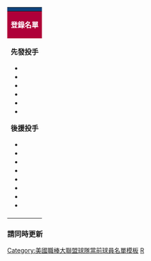 {| class="toccolours" style="font-size: 95%;"
|-
! colspan="10" style="background-color: #0f437c; color: #FFFFFF; text-align: center;" | {{Tnavbar-header|'''亞特蘭大勇士登錄名單'''|Atlanta Braves roster|plain=1|fontcolor=#FFFFFF}}
|-
| colspan="4" style="background-color: #af0039; color: #FFFFFF; text-align: center;" | '''登錄名單'''
| colspan="2" style="background-color: #af0039; color: #FFFFFF; text-align: center;" | '''40人名單'''
| colspan="1" style="background-color: #af0039; color: #FFFFFF; text-align: center;" | '''教練/其他'''
|-
| valign="top" | 
'''先發投手'''
* {{MLBplayer|26|{{link-en|麥克·佛提尼威茲|Mike Foltynewicz}}}}
* {{MLBplayer|54|[[麥克斯·弗里德]]}}
* {{MLBplayer|15|{{link-en|尚恩·紐康伯|Sean Newcomb}}}}
* {{MLBplayer|19|{{link-en|安尼柏·桑契斯|Aníbal Sánchez}}}}
* {{MLBplayer|49|{{link-en|胡立歐·特黑蘭|Julio Teherán}}}}
* {{MLBplayer|50|[[查理·莫頓]]}}

'''後援投手'''
* {{MLBplayer|36|{{link-en|寇比·亞拉德|Kolby Allard}}}}
* {{MLBplayer|63|{{link-en|傑西·比多|Jesse Biddle}}}}
* {{MLBplayer|46|{{link-en|布拉德·布拉奇|Brad Brach}}}}
* {{MLBplayer|51|{{link-en|尚恩·卡爾|Shane Carle}}}}
* {{MLBplayer|64|{{link-en|路克·傑克森|Luke Jackson (baseball)}}}}
* {{MLBplayer|33|{{link-en|A·J·明特|A. J. Minter}}}}
* {{MLBplayer|48|{{link-en|強尼·凡特斯|Jonny Venters}}}}
* {{MLBplayer|58|{{link-en|丹尼爾·溫克勒|Daniel Winkler (baseball)}}}}

| width="25px" | 
| valign="top" | 
'''捕手'''
* {{MLBplayer|25|[[泰勒·弗勞爾斯]]}}
* {{MLBplayer|24|[[鈴木清]]}}

'''內野手'''
* {{MLBplayer|&nbsp;1|[[奧西·艾爾比斯]]}}
* {{MLBplayer|17|{{link-en|友漢·卡馬戈|Johan Camargo}}}}
* {{MLBplayer|16|{{link-en|查理·庫柏森|Charlie Culberson}}}}
* {{MLBplayer|27|[[萊恩·弗萊赫提]]}}
* {{MLBplayer|&nbsp;5|[[弗萊迪·弗里曼]]}}
* {{MLBplayer|&nbsp;7|[[丹斯比·史瓦森]]}}

'''外野手'''
* {{MLBplayer|13|[[小羅納德·阿庫尼亞]]}}
* {{MLBplayer|23|[[亞當·杜瓦爾]]}}
* {{MLBplayer|11|[[安德·英希亞提]]}}
* {{MLBplayer|22|[[尼克·馬卡克斯]]}}

| width="25px" | 
| valign="top" | 
'''投手'''
* {{MLBplayer|--|[[查德·貝爾]]}}
* {{MLBplayer|39|{{link-en|山姆·弗里曼|Sam Freeman (baseball)}}|DL}}
* {{MLBplayer|--|[[凱文·高斯曼]]}}
* {{MLBplayer|53|{{link-en|路易斯·戈哈拉|Luiz Gohara}}}}
* {{MLBplayer|56|{{link-en|傑森·赫許|Jason Hursh}}}}
* {{MLBplayer|66|{{link-en|亞當·麥克瑞里|Adam McCreery}}}}
* {{MLBplayer|30|[[彼得·莫伊蘭]]|DL}}
* {{MLBplayer|67|{{link-en|維斯·帕森斯|Wes Parsons}}}}
* {{MLBplayer|65|{{link-en|瑞卡多·桑契斯|Ricardo Sánchez (baseball)}}}}
* {{MLBplayer|38|{{link-en|阿羅迪斯·維茲坎諾|Arodys Vizcaíno}}|DL}}
* {{MLBplayer|46|{{link-en|蔡斯·懷特利|Chase Whitley}}}}

'''內野手'''
* {{MLBplayer|14|{{link-en|瑞歐·路易茲|Rio Ruiz}}}}

'''外野手'''
* {{MLBplayer|18|{{link-en|達斯汀·彼得森|Dustin Peterson}}}}
* {{MLBplayer|57|{{link-en|麥克·瑞德|Michael Reed (baseball)}}}}

| width="25px" | 
| valign="top" | 
'''總教練'''
* {{MLBplayer|43|{{link-en|布萊恩·史尼特克|Brian Snitker}}}}

'''教練團'''
* {{MLBplayer|55|{{link-en|艾倫·巴茲|Alan Butts}}}} <small>（牛棚捕手）</small>
* {{MLBplayer|56|{{link-en|史考特·弗萊契|Scott Fletcher (baseball)}}}} <small>（助理打擊）</small>
* {{MLBplayer|45|{{link-en|羅傑·麥道威爾|Roger McDowell}}}} <small>（投手）</small>
* {{MLBplayer|&nbsp;9|{{link-en|泰瑞·潘鐸頓|Terry Pendleton}}}} <small>（一壘）</small>
* {{MLBplayer|12|{{link-en|艾迪·培瑞茲|Eddie Pérez (baseball)}}}} <small>（牛棚）</small>
* {{MLBplayer|51|[[羅恩·華盛頓]]}} <small>（三壘）</small>
* {{MLBplayer|18|{{link-en|卡洛斯·托斯卡|Carlos Tosca}}}} <small>（板凳）</small>
* {{MLBplayer|27|{{link-en|葛雷格·沃克（棒球教練）|Greg Walker (baseball)}}}} <small>（打擊）</small>

'''60天傷兵名單'''
* {{MLBplayer|75|{{link-en|格蘭特·戴頓|Grant Dayton}}}}
* {{MLBplayer|68|{{link-en|雅各·林格倫|Jacob Lindgren}}}}
* {{MLBplayer|32|[[布蘭登·麥卡錫]]}}
* {{MLBplayer|--|[[達倫·奧戴]]}}
* {{MLBplayer|52|{{link-en|荷西·拉米瑞茲 (投手)|José Ramírez (pitcher)|荷西·拉米瑞茲}}}}
* {{MLBplayer|40|[[麥克·索羅卡]]}}

<small>† 15天傷兵名單<br />
<span class="plainlinks">[http://atlanta.braves.mlb.com/team/roster_40man.jsp?c_id=atl 登錄名單]</span> 2013年7月23日更新<br />
<span class="plainlinks">[http://atlanta.braves.mlb.com/team/transactions.jsp?c_id=atl 變動]</span> • <span class="plainlinks">[http://atlanta.braves.mlb.com/team/depth_chart/index.jsp?c_id=atl 守備位置圖]</span></small>
|}<noinclude>
===請同時更新===
{{tl|亞特蘭大勇士隊當前登錄名單}}

[[Category:美國職棒大聯盟球隊當前球員名單模板]]
[[Category:亞特蘭大勇士|R]]
</noinclude>